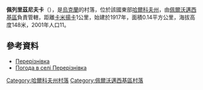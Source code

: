 {{coord|49|23|44|N|36|23|49|E|scale:100000_region:UA|display=title}}

'''佩列里茲尼夫卡'''（{{lang-uk|Перерізнівка}}），是[[烏克蘭|烏克蘭]]的村落，位於該國東部[[哈爾科夫州|哈爾科夫州]]，由[[佩爾沃邁西基區|佩爾沃邁西基區]]負責管轄，距離[[卡米揚卡_(佩爾沃邁西基區)|卡米揚卡]]1公里，始建於1917年，面積0.14平方公里，海拔高度148米，2001年人口11。

==參考資料==
* [http://w1.c1.rada.gov.ua/pls/z7502/A005?rdat1=09.01.2009&rf7571=33855 Перерізнівка]{{dead link|date=2017年11月 |bot=InternetArchiveBot |fix-attempted=yes }}
* [http://weather.in.ua/ua/har'kovskaja/19927 Погода в селі Перерізнівка] {{Wayback|url=http://weather.in.ua/ua/har'kovskaja/19927 |date=20160323025021 }}

{{DEFAULTSORT:Перерізнівка}}
[[Category:哈爾科夫州村落|Category:哈爾科夫州村落]]
[[Category:佩爾沃邁西基區村落|Category:佩爾沃邁西基區村落]]


{{Kharkiv-geo-stub}}